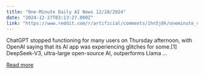 ```yaml
---
title: "One-Minute Daily AI News 12/28/2024"
date: "2024-12-27T03:13:27.000Z"
link: "https://www.reddit.com/r/artificial/comments/1hn5j0k/oneminute_daily_ai_news_12282024/"
---
```


ChatGPT stopped functioning for many users on Thursday afternoon, with OpenAI saying that its AI app was experiencing glitches for some.[1]
 DeepSeek-V3, ultra-large open-source AI, outperforms Llama ...

[Read more](https://www.reddit.com/r/artificial/comments/1hn5j0k/oneminute_daily_ai_news_12282024/)
